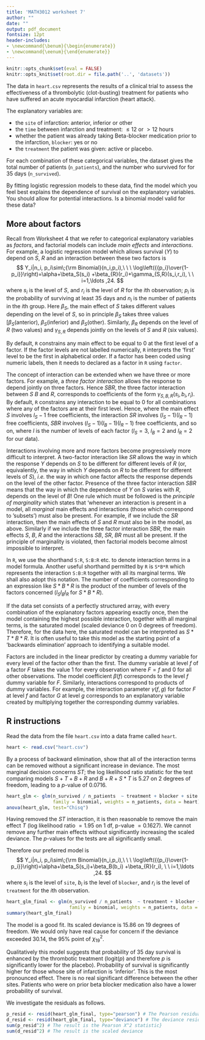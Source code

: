 ```yaml
---
title: 'MATH3012 worksheet 7'
author: ""
date: ""
output: pdf_document
fontsize: 12pt
header-includes:
- \newcommand{\benum}{\begin{enumerate}}
- \newcommand{\eenum}{\end{enumerate}}
---
```


```r
knitr::opts_chunk$set(eval = FALSE)
knitr::opts_knit$set(root.dir = file.path('..', 'datasets'))
```


The data in `heart.csv` represents the results of a clinical trial
to assess the effectiveness of a thrombolytic (clot-busting) treatment
for patients who have suffered an acute myocardial infarction (heart attack).

The explanatory variables are:

- the `site` of infarction: anterior, inferior or other
- the `time` between infarction and treatment: $\le 12$ or $>12$ hours
- whether the patient was already taking Beta-blocker medication prior to the infarction, `blocker`: yes or no
- the `treatment` the patient was given: active or placebo.

For each combination of these categorical variables, 
the dataset gives the total number of patients (`n_patients`),
and the number who survived for
for 35 days (`n_survived`).

By fitting logistic regression models to these data, find
the model which you feel best explains the dependence of survival
on the explanatory variables. You should allow for potential interactions.
Is a binomial model valid for these data?



## More about factors

Recall from Worksheet 4 that we refer to categorical explanatory variables
as *factors*, and factorial models can include *main effects*
and *interactions*.
For example, a logistic regression model which allows survival ($Y$) to
depend on $S$, $R$ and an interaction between these two factors is
$$
Y_i|n_i, p_i\sim\;{\rm Binomial}(n_i,p_i),\ \ \
\log\left({{p_i}\over{1-p_i}}\right)=\alpha+\beta_S(s_i)
+\beta_{R}(r_i)+\gamma_{S,R}(s_i,r_i), \ \  i=1,\ldots ,24.
$$
where $s_i$ is the level of $S$,
and $r_i$ is the level of $R$ for the $i$th observation; $p_i$ is the probability of
surviving at least 35 days and $n_i$ is the number of patients in the $i$th group.
Here $\beta_{S}$, the main effect of $S$ takes different values
depending on the level of $S$, so in principle $\beta_{S}$ takes three values
[$\beta_{S}(\text{anterior})$, $\beta_{S}(\text{inferior})$ and $\beta_{S}(\text{other})$.
Similarly,  $\beta_{R}$ depends on the level of
$R$ (two values) and $\gamma_{S,R}$ depends jointly on the levels of
$S$ and $R$ (six values).

By default, `R` constrains any main effect to be equal to 0 at the
first level of a factor. If the factor levels
are not labelled numerically, `R` interprets the 'first' level
to be the first in alphabetical order.
If a factor has been coded using numeric labels, then
it needs to declared as a factor in `R` using `factor`.

The concept of interaction can be extended when we have three or more
factors. For example, a *three factor interaction* allows the
response to depend jointly on three factors.
Hence $SBR$, the three factor interaction
between $S$ $B$ and $R$, corresponds to coefficients of the
form $\gamma_{S,B,R}(s_i,b_i,r_i)$.
By default, `R`
constrains any interaction to be equal to 0 for all
combinations where any of the factors are at their first level.
Hence, where the main effect $S$ involves $l_S-1$ free
coefficients, the interaction $SR$ involves $(l_S-1)(l_R-1)$ free
coefficients, $SBR$ involves $(l_S-1)(l_B-1)(l_R-1)$ free
coefficients, and so on, where $l$ is the number of levels of
each factor ($l_S=3$, $l_B=2$ and $l_R=2$ for our data).

Interactions involving more and more factors become progressively more difficult
to interpret.
A two-factor interaction like $SR$ allows the way in which the response
$Y$ depends on $S$ to be different for different levels
of $R$ (or, equivalently, the way in which $Y$ depends on $R$ to be different for different levels of $S$), *i.e.* the way in which one factor affects the response
depends on the level of the other factor.
Presence of the three factor interaction  $SBR$  means that the way in which
the dependence of $Y$ on $S$ varies with $R$, depends on the level of $B$!
One rule which must be followed is
the *principle of marginality* which states that 'whenever an interaction
is present in a model, all *marginal* main effects and interactions
(those which correspond to 'subsets') must also be present.
For example, if we include the $SR$ interaction, then the main
effects of $S$ and $R$ must also be in the model, as above.
Similarly if we include the three factor interaction $SBR$, the main effects
$S$, $B$, $R$ and the interactions $SB$, $SR$, $BR$ must all be present.
If the principle of marginality is violated, then factorial models
become almost impossible to interpret.

In `R`, we use the shorthand `S:R`, `S:B:R` etc. to
denote interaction terms in a model formula.
Another useful shorthand permitted by `R`
is `S*B*R` which represents the interaction `S:B:R`
together with all its marginal terms.
We shall also adopt this notation.
The number of coefficients corresponding to an expression like $S*B*R$ is
the product of the number of levels of the factors concerned
($l_Sl_Bl_R$ for $S*B*R$).

If the data set consists of a perfectly structured array,
with every combination of the explanatory
factors appearing exactly once, then the model containing the highest
possible interaction, together with all marginal terms, is the saturated
model (scaled deviance 0 on 0 degrees of freedom).
Therefore, for the data here, the saturated model can be interpreted
as $S*T*B*R$.
It is often useful to take this model as the starting point of a
'backwards elimination' approach to identifying a suitable model.

Factors are included in the linear predictor by
creating a dummy variable for every level of the factor other than the first.
The dummy variable
at level $f$ of a factor $F$ takes the value 1 for every observation
where $F=f$ and 0 for all other observations.
The model coefficient $\beta(f)$ corresponds to the level $f$ dummy variable
for $F$.
Similarly, interactions correspond to products of dummy variables.
For example, the interaction parameter $\gamma(f,g)$ for
factor $F$ at level $f$ and factor $G$ at level $g$ corresponds to
an explanatory variable created by multiplying together the
corresponding dummy variables.


## R instructions

Read the data from the file `heart.csv` into a data frame called 
`heart`.
```r
heart <- read.csv("heart.csv")
```

By a process of backward elimination, show that all of the interaction terms
can be removed without a significant increase in deviance. 
The most marginal decision concerns $ST$; the log likelihood ratio statistic
for the test comparing models $S+T+B+R$ and $B+R+S*T$ is
5.27 on 2 degrees of freedom, leading to a $p$-value of 0.0716.

```r
heart_glm <- glm(n_survived / n_patients  ~ treatment + blocker + site * time,
                 family = binomial, weights = n_patients, data = heart)
anova(heart_glm, test="Chisq")
```

Having removed the $ST$ interaction, it is then reasonable
to remove the main effect $T$ (log likelihood ratio $=1.95$
on 1 df, p-value $=0.1627$).
We cannot remove any further main effects without significantly increasing the
scaled deviance. The $p$-values for the tests are all significantly small.


Therefore our preferred model is
$$
Y_i|n_i, p_i\sim\;{\rm Binomial}(n_i,p_i),\ \ \
\log\left({{p_i}\over{1-p_i}}\right)=\alpha+\beta_S(s_i)+\beta_B(b_i)
+\beta_{R}(r_i), \ \  i=1,\ldots ,24.
$$
where $s_i$ is the level of `site`, $b_i$ is the level of `blocker`,
and $r_i$ is the level of `treatment` for the $i$th observation.

```r
heart_glm_final <- glm(n_survived / n_patients  ~ treatment + blocker + site,
                       family = binomial, weights = n_patients, data = heart)
summary(heart_glm_final)
```

The model is a good fit. Its scaled deviance is 15.86
on 19 degrees of freedom. We would only have real cause for
concern if the deviance exceeded 30.14, the 95\% point of $\chi^2_{19}$.

Qualitatively this model suggests that probability of 35 day survival
is enhanced by the thrombotic treatment ($\text{logit}(p)$ and therefore $p$ is
significantly lower for the placebo).
Probability of survival is significantly higher for those whose
site of infarction is 'inferior'. This is the most pronounced effect.
There is no real significant difference between the other sites.
Patients who were on prior beta blocker medication also have a lower
probability of survival.

We investigate the residuals as follows.
```r
p_resid <- resid(heart_glm_final, type="pearson") # The Pearson residuals are saved in p_resid
d_resid <- resid(heart_glm_final, type="deviance") # The deviance resids are saved in v
sum(p_resid^2) # The result is the Pearson X^2 statistic}
sum(d_resid^2) # The result is the scaled deviance
```
